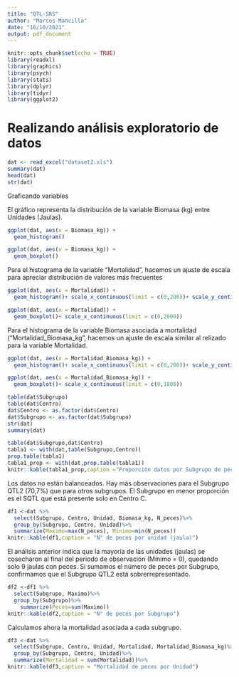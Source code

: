 ```yaml
---
title: "QTL-SRS"
author: "Marcos Mancilla"
date: "16/10/2021"
output: pdf_document
---
```


```r
knitr::opts_chunk$set(echo = TRUE)
library(readxl)
library(graphics)
library(psych)
library(stats)
library(dplyr)
library(tidyr)
library(ggplot2)
```

# Realizando análisis exploratorio de datos
```r
dat <- read_excel("dataset2.xls")
summary(dat)
head(dat)
str(dat)
```

Graficando variables

El gráfico representa la distribución de la variable Biomasa (kg) entre Unidades (Jaulas).
```r
ggplot(dat, aes(x = Biomasa_kg)) +
  geom_histogram()
```

```r
ggplot(dat, aes(x = Biomasa_kg)) +
  geom_boxplot()
```

Para el histograma de la variable "Mortalidad", hacemos un ajuste de escala para apreciar distribución de valores más frecuentes
```r
ggplot(dat, aes(x = Mortalidad)) +
  geom_histogram()+ scale_x_continuous(limit = c(0,200))+ scale_y_continuous(limit = c(0,2000))
```

```r
ggplot(dat, aes(x = Mortalidad)) +
  geom_boxplot()+ scale_x_continuous(limit = c(0,2000))
```

Para el histograma de la variable Biomasa asociada a mortalidad ("Mortalidad_Biomasa_kg", hacemos un ajuste de escala similar al relizado para la variable Mortalidad.
```r
ggplot(dat, aes(x = Mortalidad_Biomasa_kg)) +
  geom_histogram()+ scale_x_continuous(limit = c(0,200))+ scale_y_continuous(limit = c(0,2000))
```

```r
ggplot(dat, aes(x = Mortalidad_Biomasa_kg)) +
  geom_boxplot()+ scale_x_continuous(limit = c(0,1800))
```

```r
table(dat$Subgrupo)
table(dat$Centro)
dat$Centro <- as.factor(dat$Centro)
dat$Subgrupo <- as.factor(dat$Subgrupo)
str(dat)
summary(dat)
```

```r
table(dat$Subgrupo,dat$Centro)
tabla1 <- with(dat,table(Subgrupo,Centro))
prop.table(tabla1)
tabla1_prop <- with(dat,prop.table(tabla1))
knitr::kable(tabla1_prop,caption ="Proporción datos por Subgrupo de peces en diferentes Centros")
```

Los datos no están balanceados. Hay más observaciones para el Subgrupo QTL2 (70,7%) que para otros subgrupos. El Subgrupo en menor proporción es el SQTL que está presente solo en Centro C.
```r
df1 <-dat %>%
  select(Subgrupo, Centro, Unidad, Biomasa_kg, N_peces)%>%
  group_by(Subgrupo, Centro, Unidad)%>%
  summarize(Maximo=max(N_peces), Minimo=min(N_peces))
knitr::kable(df1,caption = "N° de peces por unidad (jaula)")
```

El análisis anterior indica que la mayoría de las unidades (jaulas) se cosecharon al final del periodo de observación (Mínimo = 0), quedando solo 9 jaulas con peces. Si sumamos el número de peces por Subgrupo, confirmamos que el Subgrupo QTL2 está sobrerrepresentado. 
```r
df2 <-df1 %>%
  select(Subgrupo, Maximo)%>%
  group_by(Subgrupo)%>%
    summarize(Peces=sum(Maximo))
knitr::kable(df2,caption = "N° de peces por Subgrupo")
```

Calculamos ahora la mortalidad asociada a cada subgrupo. 
```r
df3 <-dat %>%
  select(Subgrupo, Centro, Unidad, Mortalidad, Mortalidad_Biomasa_kg)%>%
  group_by(Subgrupo, Centro, Unidad)%>%
  summarize(Mortalidad = sum(Mortalidad))%>%
knitr::kable(df3,caption = "Mortalidad de peces por Unidad")
```

```r

```

```r

```